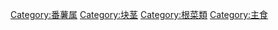{{Commons category|Ipomoea batatas}}
{{Catmore}}

[[Category:番薯属|Category:番薯属]]
[[Category:块茎|Category:块茎]]
[[Category:根菜類|Category:根菜類]]
[[Category:主食|Category:主食]]